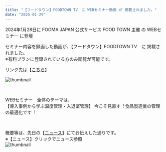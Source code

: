 ```yaml
---
title: "【フードタウン】FOODTOWN TV　に WEBセミナー動画 が 掲載されました。"
date: "2025-01-29"
---
```


2024年1月28日に
FOOMA JAPAN 公式サービス FOOD TOWN 主催 の WEBセミナー に登壇

セミナー内容を録画した動画が、【フードタウン】FOODTOWN TV　に 掲載されました。
<br />※有料プランに登録されている方のみ閲覧が可能です。

リンク先は【[こちら](https://food-town.jp/customer/seminar/detail/72)】

![thumbnail](../images/News/2025/20250128-3.png)

<br />

WEBセミナー　全体のテーマは、
<br />
【導⼊事例から学ぶ温度管理・⼊退室管理】
今こそ⾒直す︕⾷品製造業の管理の最適化です︕

<br />

概要等は、先日の【[ニュース](https://bcore.biz/news/2025-01-08)】にてお伝えした通りです。<br />
※【ニュース】クリックでニュース参照
<br />
![thumbnail](../images/News/2025/20250128-2.png)

